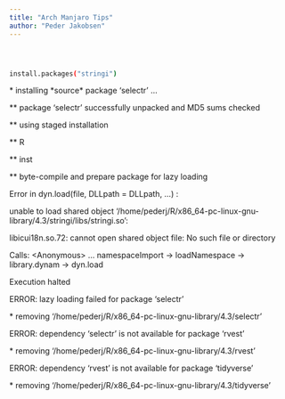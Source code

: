 ```yaml
---
title: "Arch Manjaro Tips"
author: "Peder Jakobsen"
---
```


``` bash



install.packages("stringi")

```

\* installing \*source\* package 'selectr' ...

\*\* package 'selectr' successfully unpacked and MD5 sums checked

\*\* using staged installation

\*\* R

\*\* inst

\*\* byte-compile and prepare package for lazy loading

Error in dyn.load(file, DLLpath = DLLpath, ...) :

unable to load shared object '/home/pederj/R/x86_64-pc-linux-gnu-library/4.3/stringi/libs/stringi.so':

libicui18n.so.72: cannot open shared object file: No such file or directory

Calls: \<Anonymous\> ... namespaceImport -\> loadNamespace -\> library.dynam -\> dyn.load

Execution halted

ERROR: lazy loading failed for package 'selectr'

\* removing '/home/pederj/R/x86_64-pc-linux-gnu-library/4.3/selectr'

ERROR: dependency 'selectr' is not available for package 'rvest'

\* removing '/home/pederj/R/x86_64-pc-linux-gnu-library/4.3/rvest'

ERROR: dependency 'rvest' is not available for package 'tidyverse'

\* removing '/home/pederj/R/x86_64-pc-linux-gnu-library/4.3/tidyverse'

